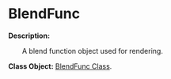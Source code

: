# BlendFunc

**Description:**

&emsp;&emsp;A blend function object used for rendering.

**Class Object:** [BlendFunc Class](/docs/api/Class%20Object/BlendFunc).